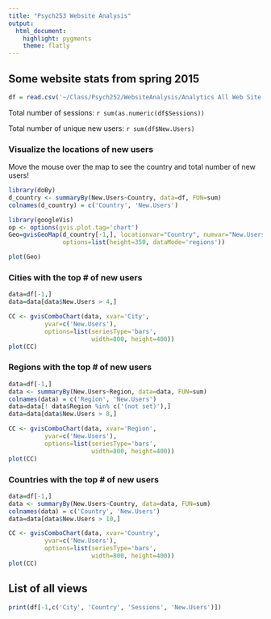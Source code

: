```yaml
---
title: "Psych253 Website Analysis"
output:
  html_document:
    highlight: pygments
    theme: flatly
---
```


## Some website stats from spring 2015
```r
df = read.csv('~/Class/Psych252/WebsiteAnalysis/Analytics All Web Site Data Location 20150823-20151203.csv')
```

Total number of sessions: `r sum(as.numeric(df$Sessions))`

Total number of unique new users: `r sum(df$New.Users)`

### Visualize the locations of new users

Move the mouse over the map to see the country and total number of new users!
```r
library(doBy)
d_country <- summaryBy(New.Users~Country, data=df, FUN=sum)
colnames(d_country) = c('Country', 'New.Users')

library(googleVis)
op <- options(gvis.plot.tag='chart')
Geo=gvisGeoMap(d_country[-1,], locationvar="Country", numvar="New.Users", 
               options=list(height=350, dataMode='regions'))

plot(Geo)
```

### Cities with the top # of new users
```r
data=df[-1,]
data=data[data$New.Users > 4,]

CC <- gvisComboChart(data, xvar='City',
          yvar=c('New.Users'),
          options=list(seriesType='bars',
                       width=800, height=400))
plot(CC)
```

### Regions with the top # of new users
```r
data=df[-1,]
data <- summaryBy(New.Users~Region, data=data, FUN=sum)
colnames(data) = c('Region', 'New.Users')
data=data[! data$Region %in% c('(not set)'),]
data=data[data$New.Users > 8,]

CC <- gvisComboChart(data, xvar='Region',
          yvar=c('New.Users'),
          options=list(seriesType='bars',
                       width=800, height=400))
plot(CC)
```

### Countries with the top # of new users
```r
data=df[-1,]
data <- summaryBy(New.Users~Country, data=data, FUN=sum)
colnames(data) = c('Country', 'New.Users')
data=data[data$New.Users > 10,]

CC <- gvisComboChart(data, xvar='Country',
          yvar=c('New.Users'),
          options=list(seriesType='bars',
                       width=800, height=400))
plot(CC)
```

## List of all views
```r
print(df[-1,c('City', 'Country', 'Sessions', 'New.Users')])
```
